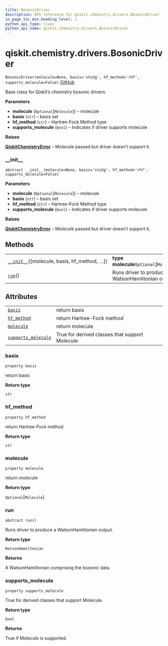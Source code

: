 ```yaml
---
title: BosonicDriver
description: API reference for qiskit.chemistry.drivers.BosonicDriver
in_page_toc_min_heading_level: 1
python_api_type: class
python_api_name: qiskit.chemistry.drivers.BosonicDriver
---
```


# qiskit.chemistry.drivers.BosonicDriver

<span id="qiskit.chemistry.drivers.BosonicDriver" />

`BosonicDriver(molecule=None, basis='sto3g', hf_method='rhf', supports_molecule=False)` [GitHub](https://github.com/qiskit-community/qiskit-aqua/tree/stable/0.9/qiskit/chemistry/drivers/bosonic_driver.py "view source code")

Base class for Qiskit’s chemistry bosonic drivers.

**Parameters**

*   **molecule** (`Optional`\[`Molecule`]) – molecule
*   **basis** (`str`) – basis set
*   **hf\_method** (`str`) – Hartree-Fock Method type
*   **supports\_molecule** (`bool`) – Indicates if driver supports molecule

**Raises**

[**QiskitChemistryError**](qiskit.chemistry.QiskitChemistryError "qiskit.chemistry.QiskitChemistryError") – Molecule passed but driver doesn’t support it.

### \_\_init\_\_

<span id="qiskit.chemistry.drivers.BosonicDriver.__init__" />

`abstract __init__(molecule=None, basis='sto3g', hf_method='rhf', supports_molecule=False)`

**Parameters**

*   **molecule** (`Optional`\[`Molecule`]) – molecule
*   **basis** (`str`) – basis set
*   **hf\_method** (`str`) – Hartree-Fock Method type
*   **supports\_molecule** (`bool`) – Indicates if driver supports molecule

**Raises**

[**QiskitChemistryError**](qiskit.chemistry.QiskitChemistryError "qiskit.chemistry.QiskitChemistryError") – Molecule passed but driver doesn’t support it.

## Methods

|                                                                                                                                                     |                                                    |
| --------------------------------------------------------------------------------------------------------------------------------------------------- | -------------------------------------------------- |
| [`__init__`](#qiskit.chemistry.drivers.BosonicDriver.__init__ "qiskit.chemistry.drivers.BosonicDriver.__init__")(\[molecule, basis, hf\_method, …]) | **type molecule**`Optional`\[`Molecule`]           |
| [`run`](#qiskit.chemistry.drivers.BosonicDriver.run "qiskit.chemistry.drivers.BosonicDriver.run")()                                                 | Runs driver to produce a WatsonHamiltonian output. |

## Attributes

|                                                                                                                                             |                                                 |
| ------------------------------------------------------------------------------------------------------------------------------------------- | ----------------------------------------------- |
| [`basis`](#qiskit.chemistry.drivers.BosonicDriver.basis "qiskit.chemistry.drivers.BosonicDriver.basis")                                     | return basis                                    |
| [`hf_method`](#qiskit.chemistry.drivers.BosonicDriver.hf_method "qiskit.chemistry.drivers.BosonicDriver.hf_method")                         | return Hartree-Fock method                      |
| [`molecule`](#qiskit.chemistry.drivers.BosonicDriver.molecule "qiskit.chemistry.drivers.BosonicDriver.molecule")                            | return molecule                                 |
| [`supports_molecule`](#qiskit.chemistry.drivers.BosonicDriver.supports_molecule "qiskit.chemistry.drivers.BosonicDriver.supports_molecule") | True for derived classes that support Molecule. |

### basis

<span id="qiskit.chemistry.drivers.BosonicDriver.basis" />

`property basis`

return basis

**Return type**

`str`

### hf\_method

<span id="qiskit.chemistry.drivers.BosonicDriver.hf_method" />

`property hf_method`

return Hartree-Fock method

**Return type**

`str`

### molecule

<span id="qiskit.chemistry.drivers.BosonicDriver.molecule" />

`property molecule`

return molecule

**Return type**

`Optional`\[`Molecule`]

### run

<span id="qiskit.chemistry.drivers.BosonicDriver.run" />

`abstract run()`

Runs driver to produce a WatsonHamiltonian output.

**Return type**

`WatsonHamiltonian`

**Returns**

A WatsonHamiltonian comprising the bosonic data.

### supports\_molecule

<span id="qiskit.chemistry.drivers.BosonicDriver.supports_molecule" />

`property supports_molecule`

True for derived classes that support Molecule.

**Return type**

`bool`

**Returns**

True if Molecule is supported.

